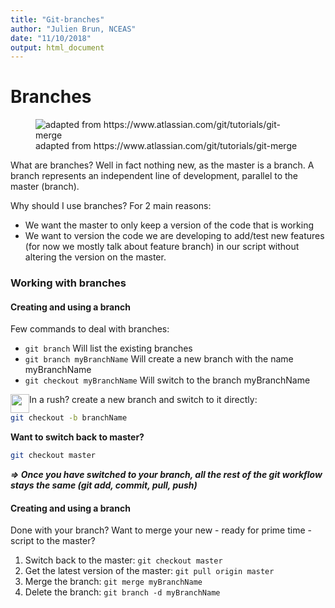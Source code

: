 ```yaml
---
title: "Git-branches"
author: "Julien Brun, NCEAS"
date: "11/10/2018"
output: html_document
---
```


# Branches

![adapted from https://www.atlassian.com/git/tutorials/git-merge](images/atlassian_branches_sketch.png)

What are branches?  Well in fact nothing new, as the master is a branch. A branch represents an independent line of development, parallel to the master (branch). 

Why should I use branches? For 2 main reasons:

* We want the master to only keep a version of the code that is working
* We want to version the code we are developing to add/test new features (for now we mostly talk about feature branch) in our script without altering the version on the master.

### Working with branches

#### Creating and using a branch

Few commands to deal with branches:

* `git branch`	Will list the existing branches
* `git branch myBranchName` 	Will create a new branch with the
							name myBranchName
* `git checkout myBranchName` Will switch to the branch myBranchName

<img style="float: left;width: 30px;" src="images/tip.png"/> In a rush? create a new branch and switch to it directly:

```bash
git checkout -b branchName
```


**Want to switch back to master?**

```bash
git checkout master
```

***=> Once you have switched to your branch, all the rest of the git workflow stays the same (git add, commit, pull, push)***

#### Creating and using a branch

Done with your branch? Want to merge your new - ready for prime time - script to the master?

1. Switch back to the master: 	```git checkout master```
2. Get the latest version of the master: ```git pull origin master```
3. Merge the branch: 			```git merge myBranchName ```
4. Delete the branch:			```git branch -d myBranchName```
